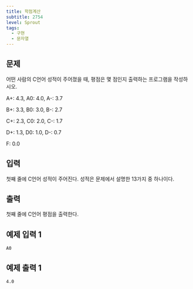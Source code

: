 ```yaml
---
title: 학점계산
subtitle: 2754
level: Sprout
tags:
  - 구현
  - 문자열
---
```


## 문제

어떤 사람의 C언어 성적이 주어졌을 때, 평점은 몇 점인지 출력하는 프로그램을 작성하시오.

A+: 4.3, A0: 4.0, A-: 3.7

B+: 3.3, B0: 3.0, B-: 2.7

C+: 2.3, C0: 2.0, C-: 1.7

D+: 1.3, D0: 1.0, D-: 0.7

F: 0.0

## 입력

첫째 줄에 C언어 성적이 주어진다. 성적은 문제에서 설명한 13가지 중 하나이다.

## 출력

첫째 줄에 C언어 평점을 출력한다.

## 예제 입력 1

```
A0
```

## 예제 출력 1

```
4.0
```
